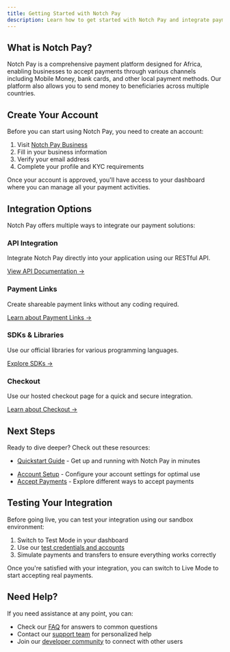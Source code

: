 ```yaml
---
title: Getting Started with Notch Pay
description: Learn how to get started with Notch Pay and integrate payment solutions into your business or application
---
```


## What is Notch Pay?

Notch Pay is a comprehensive payment platform designed for Africa, enabling businesses to accept payments through various channels including Mobile Money, bank cards, and other local payment methods. Our platform also allows you to send money to beneficiaries across multiple countries.

## Create Your Account

Before you can start using Notch Pay, you need to create an account:

1. Visit [Notch Pay Business](https://business.notchpay.co/register)
2. Fill in your business information
3. Verify your email address
4. Complete your profile and KYC requirements

Once your account is approved, you'll have access to your dashboard where you can manage all your payment activities.

## Integration Options

Notch Pay offers multiple ways to integrate our payment solutions:

<div className="grid grid-cols-1 md:grid-cols-2 gap-4 mt-6">
  <div className="border rounded-lg p-6 hover:shadow-md transition-shadow">
    <h3 className="text-lg font-semibold mb-2">API Integration</h3>
    <p className="mb-4">Integrate Notch Pay directly into your application using our RESTful API.</p>
    <a href="/api-reference" className="text-teal-600 hover:underline">View API Documentation →</a>
  </div>
  <div className="border rounded-lg p-6 hover:shadow-md transition-shadow">
    <h3 className="text-lg font-semibold mb-2">Payment Links</h3>
    <p className="mb-4">Create shareable payment links without any coding required.</p>
    <a href="/accept-payments/payment-links" className="text-teal-600 hover:underline">Learn about Payment Links →</a>
  </div>
</div>

<div className="grid grid-cols-1 md:grid-cols-2 gap-4 mt-4">
  <div className="border rounded-lg p-6 hover:shadow-md transition-shadow">
    <h3 className="text-lg font-semibold mb-2">SDKs & Libraries</h3>
    <p className="mb-4">Use our official libraries for various programming languages.</p>
    <a href="/sdks" className="text-teal-600 hover:underline">Explore SDKs →</a>
  </div>
  <div className="border rounded-lg p-6 hover:shadow-md transition-shadow">
    <h3 className="text-lg font-semibold mb-2">Checkout</h3>
    <p className="mb-4">Use our hosted checkout page for a quick and secure integration.</p>
    <a href="/accept-payments/checkout" className="text-teal-600 hover:underline">Learn about Checkout →</a>
  </div>
</div>

## Next Steps

Ready to dive deeper? Check out these resources:

- [Quickstart Guide](/get-started/quickstart) - Get up and running with Notch Pay in minutes

[/]: # (- [Dashboard Overview]&#40;/dashboard/overview&#41; - Learn how to navigate and use the Notch Pay dashboard)
- [Account Setup](/get-started/account-setup) - Configure your account settings for optimal use
- [Accept Payments](/accept-payments) - Explore different ways to accept payments

## Testing Your Integration

Before going live, you can test your integration using our sandbox environment:

1. Switch to Test Mode in your dashboard
2. Use our [test credentials and accounts](/get-started/testing/test-mode)
3. Simulate payments and transfers to ensure everything works correctly

Once you're satisfied with your integration, you can switch to Live Mode to start accepting real payments.

## Need Help?

If you need assistance at any point, you can:

- Check our [FAQ](/faq) for answers to common questions
- Contact our [support team](mailto:hello@notchpay.co) for personalized help
- Join our [developer community](https://community.notchpay.co) to connect with other users